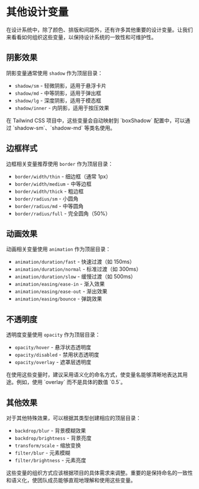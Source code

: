 # 其他设计变量


在设计系统中，除了颜色、排版和间距外，还有许多其他重要的设计变量。让我们来看看如何组织这些变量，以保持设计系统的一致性和可维护性。

## 阴影效果

阴影变量通常使用 `shadow` 作为顶层目录：
- `shadow/sm` - 轻微阴影，适用于悬浮卡片
- `shadow/md` - 中等阴影，适用于弹出框
- `shadow/lg` - 深度阴影，适用于模态框
- `shadow/inner` - 内阴影，适用于按压效果

<Callout type="info" emoji="💡">
在 Tailwind CSS 项目中，这些变量会自动映射到 `boxShadow` 配置中，可以通过 `shadow-sm`、`shadow-md` 等类名使用。
</Callout>

## 边框样式

边框相关变量推荐使用 `border` 作为顶层目录：
- `border/width/thin` - 细边框（通常 1px）
- `border/width/medium` - 中等边框
- `border/width/thick` - 粗边框
- `border/radius/sm` - 小圆角
- `border/radius/md` - 中等圆角
- `border/radius/full` - 完全圆角（50%）

## 动画效果

动画相关变量使用 `animation` 作为顶层目录：
- `animation/duration/fast` - 快速过渡（如 150ms）
- `animation/duration/normal` - 标准过渡（如 300ms）
- `animation/duration/slow` - 缓慢过渡（如 500ms）
- `animation/easing/ease-in` - 渐入效果
- `animation/easing/ease-out` - 渐出效果
- `animation/easing/bounce` - 弹跳效果

## 不透明度

透明度变量使用 `opacity` 作为顶层目录：
- `opacity/hover` - 悬浮状态透明度
- `opacity/disabled` - 禁用状态透明度
- `opacity/overlay` - 遮罩层透明度

<Callout type="warning" emoji="⚠️">
在使用这些变量时，建议采用语义化的命名方式，使变量名能够清晰地表达其用途。例如，使用 `overlay` 而不是具体的数值 `0.5`。
</Callout>

## 其他效果

对于其他特殊效果，可以根据其类型创建相应的顶层目录：
- `backdrop/blur` - 背景模糊效果
- `backdrop/brightness` - 背景亮度
- `transform/scale` - 缩放变换
- `filter/blur` - 元素模糊
- `filter/brightness` - 元素亮度

<Callout type="info" emoji="💡">
这些变量的组织方式应该根据项目的具体需求来调整。重要的是保持命名的一致性和语义化，使团队成员能够直观地理解和使用这些变量。
</Callout>
